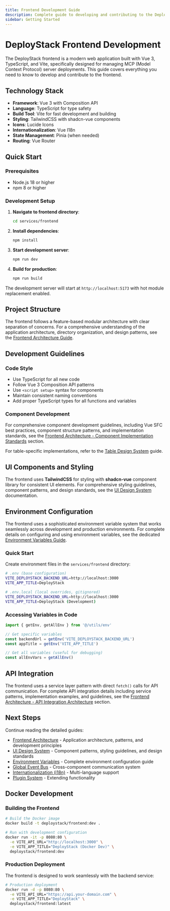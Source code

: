 ```yaml
---
title: Frontend Development Guide
description: Complete guide to developing and contributing to the DeployStack frontend application built with Vue 3, TypeScript, and Vite.
sidebar: Getting Started
---
```


# DeployStack Frontend Development

The DeployStack frontend is a modern web application built with Vue 3, TypeScript, and Vite, specifically designed for managing MCP (Model Context Protocol) server deployments. This guide covers everything you need to know to develop and contribute to the frontend.

## Technology Stack

- **Framework**: Vue 3 with Composition API
- **Language**: TypeScript for type safety
- **Build Tool**: Vite for fast development and building
- **Styling**: TailwindCSS with shadcn-vue components
- **Icons**: Lucide Icons
- **Internationalization**: Vue I18n
- **State Management**: Pinia (when needed)
- **Routing**: Vue Router

## Quick Start

### Prerequisites

- Node.js 18 or higher
- npm 8 or higher

### Development Setup

1. **Navigate to frontend directory**:
   ```bash
   cd services/frontend
   ```

2. **Install dependencies**:
   ```bash
   npm install
   ```

3. **Start development server**:
   ```bash
   npm run dev
   ```

4. **Build for production**:
   ```bash
   npm run build
   ```

The development server will start at `http://localhost:5173` with hot module replacement enabled.

## Project Structure

The frontend follows a feature-based modular architecture with clear separation of concerns. For a comprehensive understanding of the application architecture, directory organization, and design patterns, see the [Frontend Architecture Guide](/development/frontend/architecture).

## Development Guidelines

### Code Style

- Use TypeScript for all new code
- Follow Vue 3 Composition API patterns
- Use `<script setup>` syntax for components
- Maintain consistent naming conventions
- Add proper TypeScript types for all functions and variables

### Component Development

For comprehensive component development guidelines, including Vue SFC best practices, component structure patterns, and implementation standards, see the [Frontend Architecture - Component Implementation Standards](/development/frontend/architecture#component-implementation-standards) section.

For table-specific implementations, refer to the [Table Design System](/development/frontend/ui-design-system-table) guide.

## UI Components and Styling

The frontend uses **TailwindCSS** for styling with **shadcn-vue** component library for consistent UI elements. For comprehensive styling guidelines, component patterns, and design standards, see the [UI Design System](/development/frontend/ui-design-system) documentation.

## Environment Configuration

The frontend uses a sophisticated environment variable system that works seamlessly across development and production environments. For complete details on configuring and using environment variables, see the dedicated [Environment Variables Guide](/development/frontend/environment-variables).

### Quick Start

Create environment files in the `services/frontend` directory:

```bash
# .env (base configuration)
VITE_DEPLOYSTACK_BACKEND_URL=http://localhost:3000
VITE_APP_TITLE=DeployStack

# .env.local (local overrides, gitignored)
VITE_DEPLOYSTACK_BACKEND_URL=http://localhost:3000
VITE_APP_TITLE=DeployStack (Development)
```

### Accessing Variables in Code

```typescript
import { getEnv, getAllEnv } from '@/utils/env'

// Get specific variables
const backendUrl = getEnv('VITE_DEPLOYSTACK_BACKEND_URL')
const appTitle = getEnv('VITE_APP_TITLE')

// Get all variables (useful for debugging)
const allEnvVars = getAllEnv()
```

## API Integration

The frontend uses a service layer pattern with direct `fetch()` calls for API communication. For complete API integration details including service patterns, implementation examples, and guidelines, see the [Frontend Architecture - API Integration Architecture](/development/frontend/architecture#api-integration-architecture) section.

## Next Steps

Continue reading the detailed guides:

- [Frontend Architecture](/development/frontend/architecture) - Application architecture, patterns, and development principles
- [UI Design System](/development/frontend/ui-design-system) - Component patterns, styling guidelines, and design standards
- [Environment Variables](/development/frontend/environment-variables) - Complete environment configuration guide
- [Global Event Bus](/development/frontend/event-bus) - Cross-component communication system
- [Internationalization (i18n)](/development/frontend/internationalization) - Multi-language support
- [Plugin System](/development/frontend/plugins) - Extending functionality

## Docker Development

### Building the Frontend

```bash
# Build the Docker image
docker build -t deploystack/frontend:dev .

# Run with development configuration
docker run -it -p 8080:80 \
  -e VITE_API_URL="http://localhost:3000" \
  -e VITE_APP_TITLE="DeployStack (Docker Dev)" \
  deploystack/frontend:dev
```

### Production Deployment

The frontend is designed to work seamlessly with the backend service:

```bash
# Production deployment
docker run -d -p 8080:80 \
  -e VITE_API_URL="https://api.your-domain.com" \
  -e VITE_APP_TITLE="DeployStack" \
  deploystack/frontend:latest
```
